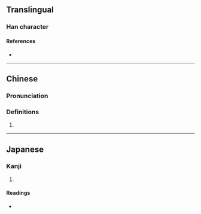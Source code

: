 {{character info}}
==Translingual==

===Han character===
{{Han char|rn=9|rad=人|as=12|sn=14|four=|canj=OTLC|ids=⿰亻黄 <small>(G)</small>,⿰亻黃 <small>(TK)</small>}}

====References====
* {{Han ref|kx=0116.230|dkj=01098|dj=0248.010|hdz=10217.070|uh=50D9|ud=20697}}

----

==Chinese==
{{zh-forms}}

===Pronunciation===
{{zh-pron
|m=guāng
|c=gong1,gwong1
|mc=y
|oc=y
|ma=
|cat=a
}}

===Definitions===
{{zh-hanzi}}

# {{zh-only|僙僙|[[appearance]] of [[bravery]]}}

----

==Japanese==

===Kanji===
{{ja-kanji|grade=|rs=人12}}

# {{rfdef|ja|sort=人12}}

====Readings====
* {{ja-readings|on=[[こう]] (kō)|kun=[[たけだけしいさま]] (takedakeshiisama)}}